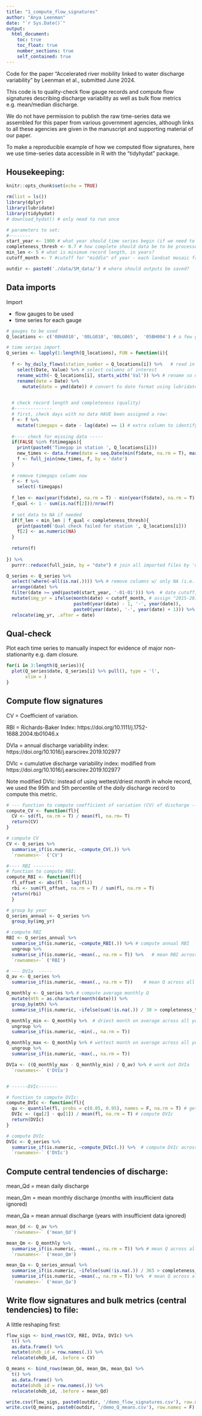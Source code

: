 ---
title: "1_compute_flow_signatures"
author: "Anya Leenman"
date: "`r Sys.Date()`"
output:
  html_document:
    toc: true
    toc_float: true
    number_sections: true
    self_contained: true
---

Code for the paper "Accelerated river mobility linked to water discharge variability" by Leenman et al., submitted June 2024.

This code is to quality-check flow gauge records and compute flow signatures describing discharge variability as well as  bulk flow metrics e.g. mean/median discharge.

We do not have permission to publish the raw time-series data we assembled for this paper from various government agencies, although links to all these agencies are given in the manuscript and supporting material of our paper.

To make a reproducible example of how we computed flow signatures, here we use time-series data accessible in R with the "tidyhydat" package.

## Housekeeping:

```{r setup, include=T}
knitr::opts_chunk$set(echo = TRUE)

rm(list = ls())
library(dplyr)
library(lubridate)
library(tidyhydat)
# download_hydat() # only need to run once

# parameters to set:
#--------
start_year <- 1900 # what year should time series begin (if we need to truncate)
completeness_thresh <- 0.7 # how complete should data be to be processed?
min_len <- 5 # what is minimum record length, in years?
cutoff_month <- 7 #cutoff for "middle" of year - each landsat mosaic from Greenberg et al. 2024 is Jan-Dec, so assign them "1 July" as their date.

outdir <- paste0('./data/SM_data/') # where should outputs be saved?


```

## Data imports

Import

- flow gauges to be used
- time series for each gauge

```{r imports}

# gauges to be used
Q_locations <- c('08HA010', '08LG010', '08LG065',  '05BH004') # a few gauges w/ diff. Q variability.

# time series import
Q_series <- lapply(1:length(Q_locations), FUN = function(i){
  
  f <- hy_daily_flows(station_number = Q_locations[i]) %>%   # read in data from tidyhydat
    select(Date, Value) %>% # select columns of interest
    rename_with(~ Q_locations[i], starts_with('Val')) %>% # rename so discharge column named after site 
    rename(date = Date) %>% 
      mutate(date = ymd(date)) # convert to date format using lubridate (if needed - tidyhydat dates already imported as 'Date' format)

  
  # check record length and completeness (quality)
  #--------------
  # first, check days with no data HAVE been assigned a row:
  f <- f %>%
    mutate(timegaps = date - lag(date) == 1) # extra column to identify gaps; will give 'FALSE' if difference between two dates != 1, i.e. there is a gap.
  
  #---- check for missing data -----
  if(FALSE %in% f$timegaps){
    print(paste0('Timegap in station ', Q_locations[i]))
    new_times <- data.frame(date = seq.Date(min(f$date, na.rm = T), max(f$date, na.rm = T), by="day"))
    f <- full_join(new_times, f, by = 'date')
  }
  
  # remove timegaps column now
  f <- f %>% 
    select(-timegaps)
  
  f_len <- max(year(f$date), na.rm = T) - min(year(f$date), na.rm = T)
  f_qual <- 1 - sum(is.na(f[2]))/nrow(f)
  
  # set data to NA if needed
  if(f_len < min_len | f_qual < completeness_thresh){
    print(paste0('Qual check failed for station ', Q_locations[i]))
    f[2] <- as.numeric(NA)
  } 
  
  return(f)
  
}) %>% 
  purrr::reduce(full_join, by = "date") # join all imported files by 'date', so we end with a dataframe w' a column for date and a discharge column for each site.

Q_series <- Q_series %>% 
  select(!where(~all(is.na(.)))) %>% # remove columns w/ only NA (i.e. didn't pass quality check above)
  arrange(date) %>% 
  filter(date >= ymd(paste0(start_year, '-01-01'))) %>%  # date cutoff, if needed.
  mutate(img_yr = ifelse(month(date) < cutoff_month, # assign "2015-2016" to all dates from 2015-07-01 to 2016-06-30, inclusive.
                         paste0(year(date) - 1, '-', year(date)), 
                         paste0(year(date), '-', year(date) + 1))) %>% 
  relocate(img_yr, .after = date) 


```

## Qual-check

Plot each time series to manually inspect for evidence of major non-stationarity e.g. dam closure.

```{r manual_qualcheck}

for(i in 3:length(Q_series)){
  plot(Q_series$date, Q_series[i] %>% pull(), type = 'l',
       xlim = )
}
```


## Compute flow signatures

CV = Coefficient of variation.

RBI = Richards-Baker Index: https://doi.org/10.1111/j.1752-1688.2004.tb01046.x 

DVIa = annual discharge variability index: https://doi.org/10.1016/j.earscirev.2019.102977

DVIc = cumulative discharge variability index: modified from https://doi.org/10.1016/j.earscirev.2019.102977

Note modified DVIc: instead of using wettest/driest *month* in whole record, we used the 95th and 5th percentile of the *daily* discharge record to compute this metric.


```{r flowsigs}

# --- Function to compute coefficient of variation (CV) of discharge -----
compute_CV <- function(fl){
  CV <- sd(fl, na.rm = T) / mean(fl, na.rm= T)
  return(CV)
}

# compute CV
CV <- Q_series %>% 
  summarise_if(is.numeric, ~compute_CV(.)) %>%  
  `rownames<-` ('CV')

#---- RBI --------
# function to compute RBI:
compute_RBI <- function(fl){
  fl_offset <- abs(fl - lag(fl))
  rbi <- sum(fl_offset, na.rm = T) / sum(fl, na.rm = T)
  return(rbi)
  }

# group by year
Q_series_annual <- Q_series %>% 
  group_by(img_yr)

# compute RBI
RBI <- Q_series_annual %>% 
  summarise_if(is.numeric, ~compute_RBI(.)) %>% # compute annual RBI
  ungroup %>% 
  summarise_if(is.numeric, ~mean(., na.rm = T)) %>%   # mean RBI across all years
  `rownames<-` ('RBI')

# --- DVIa  -----
Q_av <- Q_series %>% 
  summarise_if(is.numeric, ~mean(., na.rm = T))    # mean Q across all days

Q_monthly <- Q_series %>% # compute average monthly Q
  mutate(mth = as.character(month(date))) %>%   
  group_by(mth) %>%
  summarise_if(is.numeric, ~ifelse(sum(!is.na(.)) / 30 > completeness_thresh, mean(., na.rm = T), NA)) # only compute if month is sufficiently long

Q_monthly_min <- Q_monthly %>%  # driest month on average across all years
  ungroup %>% 
  summarise_if(is.numeric, ~min(., na.rm = T))  

Q_monthly_max <- Q_monthly %>% # wettest month on average across all years
  ungroup %>% 
  summarise_if(is.numeric, ~max(., na.rm = T))

DVIa <- ((Q_monthly_max - Q_monthly_min) / Q_av) %>% # work out DVIa
  `rownames<-` ('DVIa')


# ------DVIc-------

# function to compute DVIc:
compute_DVIc <- function(fl){
  qu <- quantile(fl, probs = c(0.05, 0.95), names = F, na.rm = T) # get 5th/95th quantiles of daily Q
  DVIc <- (qu[2] - qu[1]) / mean(fl, na.rm = T) # compute DVIc
  return(DVIc)
}

# compute DVIc
DVIc <- Q_series %>% 
  summarise_if(is.numeric, ~compute_DVIc(.)) %>%  # compute DVIc across whole record
  `rownames<-` ('DVIc')


```

## Compute central tendencies of discharge:

mean_Qd = mean daily discharge

mean_Qm = mean monthly discharge (months with insufficient data ignored)

mean_Qa = mean annual discharge (years with insufficient data ignored)

```{r Q_means}
mean_Qd <- Q_av %>% 
  `rownames<-` ('mean_Qd')

mean_Qm <- Q_monthly %>% 
  summarise_if(is.numeric, ~mean(., na.rm = T)) %>% # mean Q across all months with sufficient data
  `rownames<-` ('mean_Qm')

mean_Qa <- Q_series_annual %>% 
  summarise_if(is.numeric, ~ifelse(sum(!is.na(.)) / 365 > completeness_thresh, mean(., na.rm = T), NA)) %>%  # only compute if data is sufficiently long
  summarise_if(is.numeric, ~mean(., na.rm = T)) %>%  # mean Q across all years with sufficient data
  `rownames<-` ('mean_Qa')

```

## Write flow signatures and bulk metrics (central tendencies) to file:

A little reshaping first:

```{r write_outputs}
flow_sigs <- bind_rows(CV, RBI, DVIa, DVIc) %>% 
  t() %>% 
  as.data.frame() %>% 
  mutate(ohdb_id = row.names(.)) %>% 
  relocate(ohdb_id, .before = CV) 

Q_means <- bind_rows(mean_Qd, mean_Qm, mean_Qa) %>% 
  t() %>% 
  as.data.frame() %>% 
  mutate(ohdb_id = row.names(.)) %>% 
  relocate(ohdb_id, .before = mean_Qd) 

write.csv(flow_sigs, paste0(outdir, '/demo_flow_signatures.csv'), row.names = F)
write.csv(Q_means, paste0(outdir, '/demo_Q_means.csv'), row.names = F)
```

